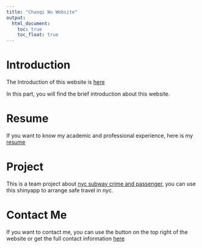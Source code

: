 ```yaml
---
title: "Chaoqi Wu Website"
output: 
  html_document:
    toc: true
    toc_float: true
---
```


# Introduction
  The Introduction of this website is [here](Introduction.html)
  
  In this part, you will find the brief introduction about this website.
  
# Resume
  If you want to know my academic and professional experience, here is my [resume](resume.html)
  
# Project 
  This is a team project about [nyc subway crime and passenger](https://zheyanliu99.github.io/SubwayCrime/), you can use this shinyapp to arrange safe travel in nyc.

# Contact Me
  If you want to contact me, you can use the button on the top right of the website or get the full contact information [here](Contact.html)
  


